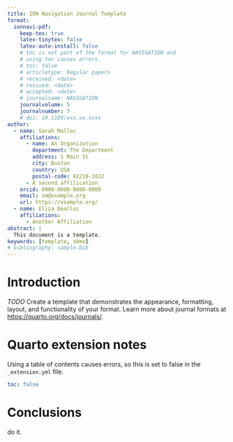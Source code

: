 ```yaml
---
title: ION Navigation Journal Template
format:
  ionnavi-pdf:
    keep-tex: true  
    latex-tinytex: false
    latex-auto-install: false
    # toc is not part of the format for NAVIGATION and
    # using toc causes errors.
    # toc: false
    # articletype: Regular papers
    # received: <date>
    # revised: <date>
    # accepted: <date>
    # journalname: NAVIGATION
    journalvolume: 5
    journalnumber: 7
    # doi: 10.1109/xxx.xx.xxxx
author:
  - name: Sarah Malloc
    affiliations:
      - name: An Organization
        department: The Department
        address: 1 Main St
        city: Boston
        country: USA
        postal-code: 02210-1022
      - A second affilication
    orcid: 0000-0000-0000-0000
    email: sm@example.org
    url: https://example.org/
  - name: Eliza Dealloc
    affiliations:
      - Another Affiliation
abstract: |
  This document is a template.
keywords: [template, demo]
# bibliography: sample.bib  
---
```


# Introduction {#sec-intro}

*TODO* Create a template that demonstrates the appearance, formatting, layout, and functionality of your format. Learn more about journal formats at <https://quarto.org/docs/journals/>.

# Quarto extension notes

Using a table of contents causes errors, so this is set to false in the `_extension.yml` file.
```yaml
toc: false
```
# Conclusions

do it.